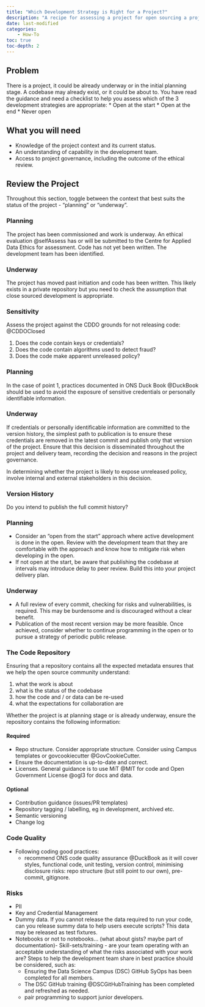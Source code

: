 ```yaml
---
title: "Which Development Strategy is Right for a Project?"
description: "A recipe for assessing a project for open sourcing a project."
date: last-modified
categories:        
    - How-To
toc: true
toc-depth: 2
---
```


## Problem

There is a project, it could be already underway or in the initial planning
stage. A codebase may already exist, or it could be about to. You have read the
guidance and need a checklist to help you assess which of the 3 development
strategies are appropriate:
* Open at the start
* Open at the end
* Never open

## What you will need

* Knowledge of the project context and its current status.
* An understanding of capability in the development team.
* Access to project governance, including the outcome of the ethical review.

## Review the Project

Throughout this section, toggle between the context that best suits the status
of the project - "planning" or "underway".

::: panel-tabset
### Planning

The project has been commissioned and work is underway. An ethical evaluation
@selfAssess has or will be submitted to the Centre for Applied Data Ethics for
assessment. Code has not yet been written. The development team has been
identified.

### Underway

The project has moved past initiation and code has been written. This likely
exists in a private repository but you need to check the assumption that close
sourced development is appropriate.

:::

### Sensitivity

Assess the project against the CDDO grounds for not releasing code:
@CDDOClosed

1. Does the code contain keys or credentials?
2. Does the code contain algorithms used to detect fraud?
3. Does the code make apparent unreleased policy?

::: panel-tabset
### Planning

In the case of point 1, practices documented in ONS Duck Book @DuckBook should
be used to avoid the exposure of sensitive credentials or personally
identifiable information.

### Underway

If credentials or personally identificable information are committed to the
version history, the simplest path to publication is to ensure these credentials
are removed in the latest commit and publish only that version of the project.
Ensure that this decision is disseminated throughout the project and delivery
team, recording the decision and reasons in the project governance.  

:::

In determining whether the project is likely to expose unreleased policy,
involve internal and external stakeholders in this decision. 

### Version History

Do you intend to publish the full commit history? 

::: panel-tabset
### Planning

* Consider an "open from the start" approach where active development is done
in the open. Review with the development team that they are comfortable with
the approach and know how to mitigate risk when developing in the open.
* If not open at the start, be aware that publishing the codebase at intervals
may introduce delay to peer review. Build this into your project delivery plan. 

### Underway

* A full review of every commit, checking for risks and vulnerabilities, is
required. This may be burdensome and is discouraged without a clear benefit.
* Publication of the most recent version may be more feasible. Once
achieved, consider whether to continue programming in the open or to pursue a
strategy of periodic public release.
:::

### The Code Repository

Ensuring that a repository contains all the expected metadata ensures that we
help the open source community understand:

1. what the work is about
2. what is the status of the codebase
3. how the code and / or data can be re-used
4. what the expectations for collaboration are

Whether the project is at planning stage or is already underway, ensure the
repository contains the following information:


#### Required

* Repo structure. Consider appropriate structure. Consider using Campus
templates or govcookiecutter @GovCookieCutter.
* Ensure the documentation is up-to-date and correct.
* Licenses. General guidance is to use MiT @MIT for code and Open Government
License @ogl3 for docs and data.

#### Optional

* Contribution guidance (issues/PR templates)
* Repository tagging / labelling, eg in development, archived etc. 
* Semantic versioning
* Change log

### Code Quality

- Following coding good practices:
    - recommend ONS code quality assurance @DuckBook as it will cover styles, functional code, unit testing, version control, minimising disclosure risks: repo structure (but still point to our own), pre-commit, gitignore.

### Risks

- PII
- Key and Credential Management
- Dummy data. If you cannot release the data required to run your code, can you release summy data to help users execute scripts? This data may be released as test fixtures.
- Notebooks or not to notebooks... (what about gists? maybe part of documentation)\- Skill-sets/training - are your team operating with an acceptable understanding of what the risks associated with your work are? Steps to help the development team share in best practice should be considered, such as:
    - Ensuring the Data Science Campus (DSC) GitHub SyOps has been completed for all members.
    - The DSC GitHub training @DSCGitHubTraining has been completed and refreshed as needed.
    - pair programming to support junior developers.
